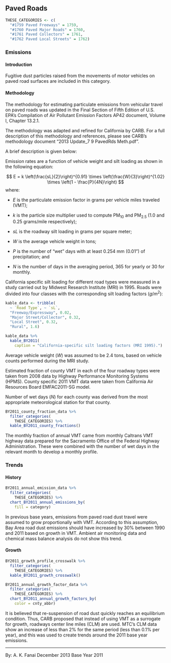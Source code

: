 ## Paved Roads {#misc-road-paved}

```r
THESE_CATEGORIES <- c(
  "#1759 Paved Freeways" = 1759,
  "#1760 Paved Major Roads" = 1760,
  "#1761 Paved Collectors" = 1761,
  "#1762 Paved Local Streets" = 1762)
```

### Emissions

#### Introduction {-}

Fugitive dust particles raised from the movements of motor vehicles on paved road surfaces are included in this category.

#### Methodology {#misc-road-paved-methodology -}

The methodology for estimating particulate emissions from vehicular travel on paved roads was updated in the Final Section of Fifth Edition of U.S. EPA's Compilation of Air Pollutant Emission Factors AP42 document, Volume I, Chapter 13.2.1.

The methodology was adapted and refined for California by CARB. For a full description of this methodology and references, please see CARB's methodology document "2013 Update_7 9 PavedRds Meth.pdf".

A brief description is given below:

Emission rates are a function of vehicle weight and silt loading as shown in the following equation:

$$
E = k \left(\frac{sL}{2}\right)^{0.91} \times \left(\frac{W}{3}\right)^{1.02} \times \left(1 - \frac{P}{4N}\right)
$$
where: 

<div class="nobullet">

- $E$ is the particulate emission factor in grams per vehicle miles traveled (VMT);

- $k$ is the particle size multiplier used to compute PM~10~ and PM~2.5~ (1.0 and 0.25 grams/mile respectively);

- $sL$ is the roadway silt loading in grams per square meter;

- $W$ is the average vehicle weight in tons;

- $P$ is the number of "wet" days with at least 0.254 mm (0.01") of precipitation; and

- $N$ is the number of days in the averaging period, 365 for yearly or 30 for monthly.
 
</div>

California specific silt loading for different road types were measured in a study carried out by Midwest Research Institute (MRI) in 1995. Roads were divided into four classes with the corresponding silt loading factors ($g/m^2$):

```r
kable_data <- tribble(
  ~ `Road Type`, ~ `sL`,
  "Freeway/Expressway", 0.02,
  "Major Street/Collector", 0.32,
  "Local Street", 0.32,
  "Rural", 1.6)

kable_data %>%
  kable_BY2011(
    caption = "California-specific silt loading factors (MRI 1995).")
```

Average vehicle weight ($W$) was assumed to be 2.4 tons, based on vehicle counts performed during the MRI study.

Estimated fraction of county VMT in each of the four roadway types were taken from 2008 data by Highway Performance Monitoring Systems (HPMS). County specific 2011 VMT data were taken from California Air Resources Board EMFAC2011-SG model.

Number of wet days ($N$) for each county was derived from the most appropriate meteorological station for that county.

```r
BY2011_county_fraction_data %>%
  filter_categories(
    THESE_CATEGORIES) %>%
  kable_BY2011_county_fractions()
```

The monthly fraction of annual VMT came from monthly Caltrans VMT highway data prepared for the Sacramento Office of the Federal Highway Administration. These were combined with the number of wet days in the relevant month to develop a monthly profile.

### Trends {#misc-road-paved-trend}

#### History {-}

```r
BY2011_annual_emission_data %>%
  filter_categories(
    THESE_CATEGORIES) %>%
  chart_BY2011_annual_emissions_by(
    fill = category) 
```

In previous base years, emissions from paved road dust travel were assumed to grow proportionally with VMT. According to this assumption, Bay Area road dust emissions should have increased by 30% between 1990 and 2011 based on growth in VMT. Ambient air monitoring data and chemical mass balance analysis do not show this trend.

#### Growth {- #misc-road-paved-growth}

```r
BY2011_growth_profile_crosswalk %>%
  filter_categories(
    THESE_CATEGORIES) %>%
  kable_BY2011_growth_crosswalk()
```

```r
BY2011_annual_growth_factor_data %>%
  filter_categories(
    THESE_CATEGORIES) %>%
  chart_BY2011_annual_growth_factors_by(
    color = cnty_abbr) 
```

It is believed that re-suspension of road dust quickly reaches an equilibrium condition. Thus, CARB proposed that instead of using VMT as a surrogate for growth, roadways center line miles (CLM) are used. MTC's CLM data show an increase of less than 2% for the same period (less than 0.1% per year), and this was used to create trends around the 2011 base year emissions.

***

By: A. K. Fanai 
December 2013
Base Year 2011
